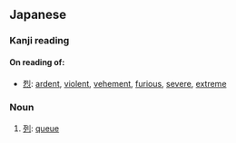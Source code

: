 ==Japanese==

===Kanji reading===
{{ja-kanjireading|rom=retsu}}

====On reading of:====
* [[烈]]: [[ardent]], [[violent]], [[vehement]], [[furious]], [[severe]], [[extreme]]

===Noun===
{{ja-noun|h|rom=retsu}}

# [[列]]: [[queue]]